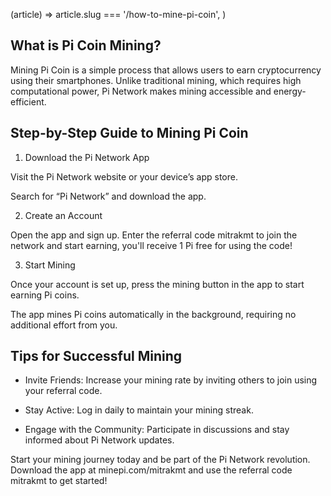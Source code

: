 
  (article) => article.slug === '/how-to-mine-pi-coin',
)

## What is Pi Coin Mining?

Mining Pi Coin is a simple process that allows users to earn cryptocurrency using their smartphones. Unlike traditional mining, which requires high computational power, Pi Network makes mining accessible and energy-efficient.

## Step-by-Step Guide to Mining Pi Coin

1. Download the Pi Network App

Visit the Pi Network website or your device’s app store.

Search for “Pi Network” and download the app.

2. Create an Account

Open the app and sign up. Enter the referral code mitrakmt to join the network and start earning, you'll receive 1 Pi free for using the code!

3. Start Mining

Once your account is set up, press the mining button in the app to start earning Pi coins.

The app mines Pi coins automatically in the background, requiring no additional effort from you.

## Tips for Successful Mining

- Invite Friends: Increase your mining rate by inviting others to join using your referral code.

- Stay Active: Log in daily to maintain your mining streak.

- Engage with the Community: Participate in discussions and stay informed about Pi Network updates.

Start your mining journey today and be part of the Pi Network revolution. Download the app at minepi.com/mitrakmt and use the referral code mitrakmt to get started!

